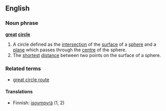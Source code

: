 ==English==
===Noun phrase===
{{wikipedia}}
'''[[great]] [[circle]]'''
#A circle defined as the [[intersection]] of the [[surface]] of a [[sphere]] and a [[plane]] which passes through the [[centre]] of the sphere.
#The [[shortest]] [[distance]] between two points on the surface of a sphere.

===Related terms===
*[[great circle route]]

====Translations====
*Finnish: [[isoympyrä]] (1, 2)